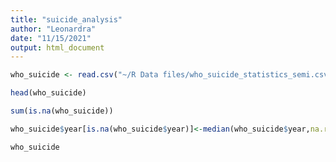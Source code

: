 ---
title: "suicide_analysis"
author: "Leonardra"
date: "11/15/2021"
output: html_document
---


```{r}
who_suicide <- read.csv("~/R Data files/who_suicide_statistics_semi.csv", sep = ";", header=T)

head(who_suicide)
```
```{r}
sum(is.na(who_suicide))
```

```{r}
who_suicide$year[is.na(who_suicide$year)]<-median(who_suicide$year,na.rm=TRUE)

who_suicide
```
